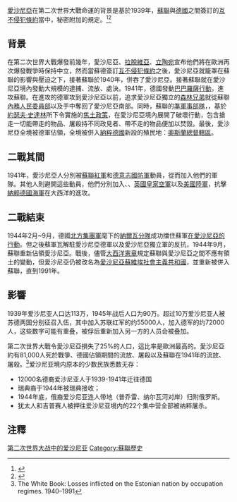 {{Expand language|1=en|time=2021-11-01T17:22:36+00:00}}
[[愛沙尼亞|愛沙尼亞]]在第二次世界大戰命運的背景是基於1939年，[[蘇聯|蘇聯]]與[[納粹德國|德國]]之間簽訂的[[苏德互不侵犯条约|互不侵犯條約]]當中，秘密附加的規定。<ref>{{Cite book|title=The New Encyclopaedia Britannica |last= |first= |authorlink= |year=1993 |publisher=Encyclopaedia Britannica |location= |isbn=978-0-85229-571-7 |page=698 |pages= |quote=The fate of Estonia was decided by the German-Soviet Nonaggression Pact of August 1939 between Nazi Germany and the USSR |url=http://books.google.com/books?ei=BXZ7Sb7YKIHEMoLBidAE&q=%22The+fate+of+Estonia+was+decided+by+the+German-Soviet+Nonaggression+Pact%22&btnG=Search+Books }}</ref><ref>{{Harvard citation no brackets|Feldbrugge|1985|p=460}}</ref>
==背景==
在第二次世界大戰爆發前幾年，愛沙尼亞、[[拉脫維亞|拉脫維亞]]、[[立陶宛|立陶宛]]宣布他們將在歐洲再次爆發戰爭時保持中立，然而當蘇德簽訂[[苏德互不侵犯条约|互不侵犯條約]]之後，愛沙尼亞就籠罩在蘇聯的影響與壓迫之下，接著蘇聯於1940年，併吞了愛沙尼亞。接著蘇聯就在愛沙尼亞境內發動大規模的逮捕、流放、處決。1941年，德國發動[[巴巴羅薩行動|巴巴羅薩行動]]，進攻蘇聯。在進攻的德軍攻到愛沙尼亞以前，追求愛沙尼亞獨立的[[森林兄弟|森林兄弟]]就從蘇聯[[內務人民委員部|內務人民委員部]]以及{{Link-en|蘇聯第8軍團|8th Army (Soviet Union)}}手中奪回了愛沙尼亞南部。同時，蘇聯的[[準軍事部隊|準軍事部隊]]，{{Link-en|破壞營|Destruction battalions}}，基於[[約瑟夫·史達林|約瑟夫·史達林]]所下令實施的[[焦土政策|焦土政策]]，在愛沙尼亞境內展開了破壞行動，包含搶走一切能帶走的物品、屠殺持不同政見者、帶不走的物品便加以焚毀。最後，愛沙尼亞全境被德軍佔領，全境被併入[[納粹德國|納粹德國]]新設的殖民地：[[奧斯蘭總督轄區|奧斯蘭總督轄區]]。
==二戰其間==
1941年，愛沙尼亞人分別被[[蘇聯紅軍|蘇聯紅軍]]和[[德意志國防軍|德意志國防軍]]動員，從而加入他們的軍隊。其他人則避開這些動員，他們分別加入{{Link-en|芬蘭第200師|Finnish Infantry Regiment 200}}、{{Link-en|英國商隊海軍|Merchant Navy (United Kingdom)}}、[[英國皇家空軍|英國皇家空軍]]以及[[美國陸軍|美國陸軍]]，抗擊[[納粹德國海軍|納粹德國海軍]]在大西洋的進攻。
==二戰結束==
1944年2月~9月，德國[[北方集團軍|北方集團軍]]麾下的[[納爾瓦戰役_(1944年)#“納爾瓦”支隊的組成|納爾瓦分隊]]成功擋住蘇軍[[納爾瓦戰役_(1944年)|在愛沙尼亞的行動]]。但之後蘇軍瓦解駐愛沙尼亞德軍以及愛沙尼亞獨立軍的反抗，1944年9月，蘇聯重新佔領愛沙尼亞。戰後，儘管[[大西洋憲章|大西洋憲章]]規定蘇聯與愛沙尼亞之間不應有領土的變動，但愛沙尼亞仍被改名為[[愛沙尼亞蘇維埃社會主義共和國|愛沙尼亞蘇維埃社會主義共和國]]，並重新被併入蘇聯，直到1991年。
==影響==
1939年爱沙尼亚人口达113万，1945年战后人口为90万。超过10万爱沙尼亚人被苏德两国分别征召入伍，其中加入苏联红军的约55000人，加入德军的约72000人，这些数字可能有重叠，被俘后重新加入另一方的人员会被叠加。 

第二次世界大戰令愛沙尼亞損失了25%的人口，這比率是歐洲最高的。愛沙尼亞約有81,000人死於戰爭、德國佔領期間的流放、屠殺以及蘇聯在1941年的流放、屠殺。<ref name=white>The White Book: Losses inflicted on the Estonian nation by occupation regimes. 1940–1991</ref>爱沙尼亚境内原本的少数民族悉数无存：
*12000名德裔爱沙尼亚人于1939-1941年迁往德国
*瑞典裔于1944年被瑞典接收；
*1944年底，俄裔爱沙尼亚连人带地（普乔雷、纳尔瓦河对岸）归附俄罗斯。
*犹太人和吉普赛人被押往爱沙尼亚境内的22个集中营全部被纳粹屠杀。

==注釋==
{{Reflist|group=nb}}
{{Reflist|2}}

{{第二次世界大戰期間的各國家／地區}}

[[Category:第二次世界大战中的爱沙尼亚|]]
[[Category:蘇聯歷史|Category:蘇聯歷史]]